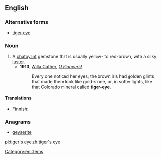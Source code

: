 ==English==

===Alternative forms===
* [[tiger eye]]

{{wikipedia}}

===Noun===
{{en-noun|head=[[tiger]]'s [[eye]]}}

# A [[chatoyant]] gemstone that is usually yellow- to red-brown, with a silky [[luster]].
#* '''1913''', [[w:Willa Cather|Willa Cather]], ''[[s:O Pioneers!|O Pioneers!]]''
#*: Every one noticed her eyes; the brown iris had golden glints that made them look like gold-stone, or, in softer lights, like that Colorado mineral called '''tiger-eye'''.

====Translations====
{{trans-top|chatoyant gemstone}}
* Finnish: {{t|fi|tiikerinsilmä}}
{{trans-mid}}
{{trans-bottom}}

===Anagrams===
* [[geyserite#English|geyserite]]

[[Category:en:Gems]]

[[pl:tiger's eye]]
[[zh:tiger's eye]]